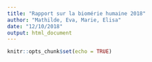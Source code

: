 ---
title: "Rapport sur la biomérie humaine 2018"
author: "Mathilde, Eva, Marie, Elisa"
date: "12/10/2018"
output: html_document
---

```{r setup, include=FALSE}
knitr::opts_chunk$set(echo = TRUE)
```

